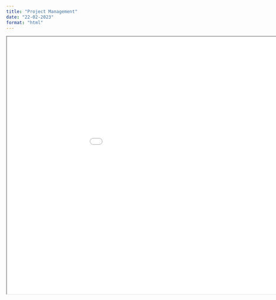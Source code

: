 ```yaml
---
title: "Project Management"
date: "22-02-2023"
format: "html"
---
```


```{=html}
<iframe width="1050" height="700" src="../../presentations/2023-02-22_project-management/slides/2023-02-22_project-management.html"></iframe>
```